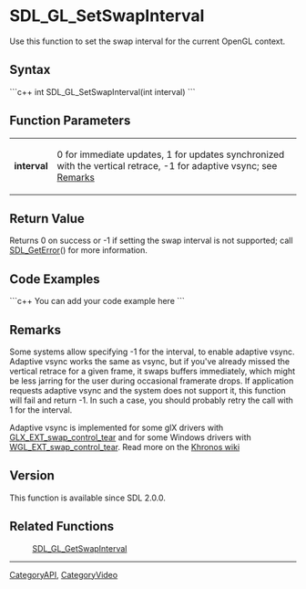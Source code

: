<!-- pragma section-numbers off -->
<!-- pragma disable-camelcase -->

= SDL_GL_SetSwapInterval =
Use this function to set the swap interval for the current OpenGL context.


== Syntax ==
```c++
int SDL_GL_SetSwapInterval(int interval)
```

== Function Parameters ==
{|
|'''interval'''
|0 for immediate updates, 1 for updates synchronized with the vertical retrace, -1 for adaptive vsync; see [[#Remarks|Remarks]]
|}

== Return Value ==
Returns 0 on success or -1 if setting the swap interval is not supported; call [[SDL_GetError]]() for more information.

== Code Examples ==
```c++
You can add your code example here
```

== Remarks ==
Some systems allow specifying -1 for the interval, to enable adaptive vsync. Adaptive vsync works the same as vsync, but if you've already missed the vertical retrace for a given frame, it swaps buffers immediately, which might be less jarring for the user during occasional framerate drops. If application requests adaptive vsync and the system does not support it, this function will fail and return -1. In such a case, you should probably retry the call with 1 for the interval.

Adaptive vsync is implemented for some glX drivers with [http://www.opengl.org/registry/specs/EXT/glx_swap_control_tear.txt GLX_EXT_swap_control_tear] and for some Windows drivers with [http://www.opengl.org/registry/specs/EXT/wgl_swap_control_tear.txt WGL_EXT_swap_control_tear].  Read more on the [https://www.khronos.org/opengl/wiki/Swap_Interval#Adaptive_Vsync Khronos wiki]

== Version ==
This function is available since SDL 2.0.0.

== Related Functions ==
:[[SDL_GL_GetSwapInterval]]

----
[[CategoryAPI]], [[CategoryVideo]]
